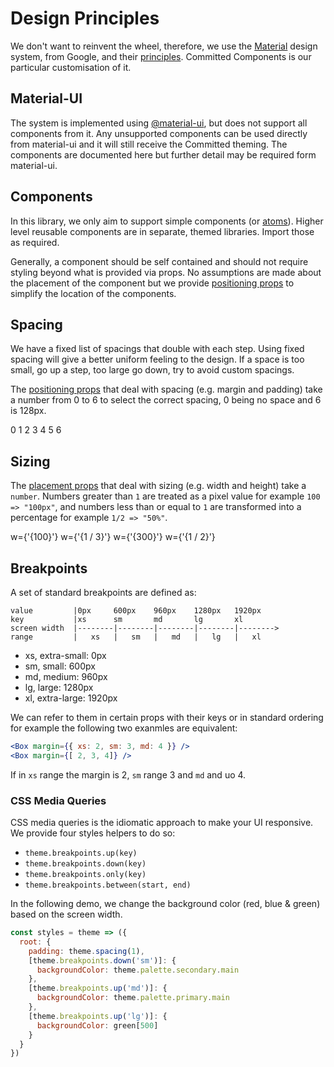 
<Meta title="Design System|Design Principles" />

# Design Principles

We don't want to reinvent the wheel, therefore, we use the [Material](https://material.io/) design system, from Google, and their
[principles](https://material.io/design/introduction/#principles). Committed Components is our particular customisation of it.

## Material-UI

The system is implemented using [@material-ui](https://material-ui.com), but does not support all components from it.
Any unsupported components can be used directly from material-ui and it will still receive the Committed theming.
The components are documented here but further detail may be required form material-ui.

## Components

In this library, we only aim to support simple components (or [atoms](http://atomicdesign.bradfrost.com/)).
Higher level reusable components are in separate, themed libraries. Import those as required.

Generally, a component should be self contained and should not require styling beyond what is provided via props.
No assumptions are made about the placement of the component but we provide [positioning props][positioning] to simplify
the location of the components.

## Spacing

We have a fixed list of spacings that double with each step. Using fixed spacing will give a better uniform
feeling to the design. If a space is too small, go up a step, too large go down, try to avoid custom spacings.

The [positioning props][positioning] that deal with spacing (e.g. margin and padding) take a number from 0 to 6 to select the correct
spacing, 0 being no space and 6 is 128px.

<Flex flexDirection="column">
  <Flex alignItems="center">
    <Text>0</Text>
    <Box
      m={1}
      py={1}
      bgcolor={colors.committedYellow[200]}
      width={theme.spacing(0)}
    />
  </Flex>
  <Flex alignItems="center">
    <Text>1</Text>
    <Box
      m={1}
      py={1}
      bgcolor={colors.committedYellow[300]}
      width={theme.spacing(1)}
    />
  </Flex>
  <Flex alignItems="center">
    <Text>2</Text>
    <Box
      m={1}
      py={1}
      bgcolor={colors.committedYellow[400]}
      width={theme.spacing(2)}
    />
  </Flex>
  <Flex alignItems="center">
    <Text>3</Text>
    <Box
      m={1}
      py={1}
      bgcolor={colors.committedYellow[500]}
      width={theme.spacing(3)}
    />
  </Flex>
  <Flex alignItems="center">
    <Text>4</Text>
    <Box
      m={1}
      py={1}
      bgcolor={colors.committedYellow[600]}
      width={theme.spacing(4)}
    />
  </Flex>
  <Flex alignItems="center">
    <Text>5</Text>
    <Box
      m={1}
      py={1}
      bgcolor={colors.committedYellow[700]}
      width={theme.spacing(5)}
    />
  </Flex>
  <Flex alignItems="center">
    <Text>6</Text>
    <Box
      m={1}
      py={1}
      bgcolor={colors.committedYellow[800]}
      width={theme.spacing(6)}
    />
  </Flex>
</Flex>

## Sizing

The [placement props][positioning] that deal with sizing (e.g. width and height) take a `number`. Numbers greater than `1` are treated as a pixel value for example `100 => "100px"`,
and numbers less than or equal to `1` are transformed into a percentage for example `1/2 => "50%"`.

<Box p={3} width={100} bgcolor={colors.red[500]} color="white">
    w={'{100}'}
</Box>
<Box p={3} width={1 / 3} bgcolor={colors.green[500]} color="white">
    w={'{1 / 3}'}
</Box>
<Box p={3} width={300} bgcolor={colors.magenta[500]} color="white">
    w={'{300}'}
</Box>
<Box p={3} width={1 / 2} bgcolor={colors.blue[500]} color="white">
    w={'{1 / 2}'}
</Box>

## Breakpoints

A set of standard breakpoints are defined as:

```
value         |0px     600px    960px    1280px   1920px
key           |xs      sm       md       lg       xl
screen width  |--------|--------|--------|--------|-------->
range         |   xs   |   sm   |   md   |   lg   |   xl
```

- xs, extra-small: 0px
- sm, small: 600px
- md, medium: 960px
- lg, large: 1280px
- xl, extra-large: 1920px

We can refer to them in certain props with their keys or in standard
ordering for example the following two exanmles are equivalent:

```jsx
<Box margin={{ xs: 2, sm: 3, md: 4 }} />
<Box margin={[ 2, 3, 4]} />
```

If in `xs` range the margin is 2, `sm` range 3 and `md` and uo 4.

### CSS Media Queries

CSS media queries is the idiomatic approach to make your UI responsive. We provide four styles helpers to do so:

- `theme.breakpoints.up(key)`
- `theme.breakpoints.down(key)`
- `theme.breakpoints.only(key)`
- `theme.breakpoints.between(start, end)`

In the following demo, we change the background color (red, blue & green) based on the screen width.

```js
const styles = theme => ({
  root: {
    padding: theme.spacing(1),
    [theme.breakpoints.down('sm')]: {
      backgroundColor: theme.palette.secondary.main
    },
    [theme.breakpoints.up('md')]: {
      backgroundColor: theme.palette.primary.main
    },
    [theme.breakpoints.up('lg')]: {
      backgroundColor: green[500]
    }
  }
})
```

[positioning]: /?path=/docs/design-system-positioning--page
